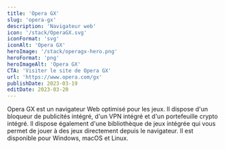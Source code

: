 ```yaml
---
title: 'Opera GX'
slug: 'opera-gx'
description: 'Navigateur web'
icon: '/stack/OperaGX.svg'
iconFormat: 'svg'
iconAlt: 'Opera GX'
heroImage: '/stack/operagx-hero.png'
heroFormat: 'png'
heroImageAlt: 'Opera GX'
CTA: 'Visiter le site de Opera GX'
url: 'https://www.opera.com/gx'
publishDate: 2023-03-19
editDate: 2023-03-20
---
```


Opera GX est un navigateur Web optimisé pour les jeux. Il dispose d'un bloqueur de publicités intégré, d'un VPN intégré et d'un portefeuille crypto intégré. Il dispose également d'une bibliothèque de jeux intégrée qui vous permet de jouer à des jeux directement depuis le navigateur. Il est disponible pour Windows, macOS et Linux.
